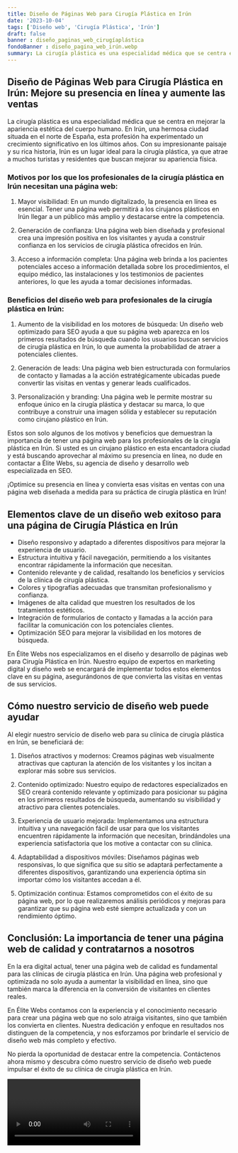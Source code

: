 ```yaml
---
title: Diseño de Páginas Web para Cirugía Plástica en Irún
date: '2023-10-04'
tags: ['Diseño web', 'Cirugía Plástica', 'Irún']
draft: false
banner : diseño_paginas_web_cirugíaplástica
fondoBanner : diseño_pagina_web_irún.webp
summary: La cirugía plástica es una especialidad médica que se centra en mejorar la apariencia estética del cuerpo humano. En Irún, una hermosa ciudad situada en el norte de España, esta profesión ha experimentado un crecimiento significativo en los últimos años. Con su impresionante paisaje y su rica historia, Irún es un lugar ideal para la cirugía plástica, ya que atrae a muchos turistas y residentes que buscan mejorar su apariencia física.
---
```


## Diseño de Páginas Web para Cirugía Plástica en Irún: Mejore su presencia en línea y aumente las ventas

La cirugía plástica es una especialidad médica que se centra en mejorar la apariencia estética del cuerpo humano. En Irún, una hermosa ciudad situada en el norte de España, esta profesión ha experimentado un crecimiento significativo en los últimos años. Con su impresionante paisaje y su rica historia, Irún es un lugar ideal para la cirugía plástica, ya que atrae a muchos turistas y residentes que buscan mejorar su apariencia física.

### Motivos por los que los profesionales de la cirugía plástica en Irún necesitan una página web:

1. Mayor visibilidad: En un mundo digitalizado, la presencia en línea es esencial. Tener una página web permitirá a los cirujanos plásticos en Irún llegar a un público más amplio y destacarse entre la competencia.

2. Generación de confianza: Una página web bien diseñada y profesional crea una impresión positiva en los visitantes y ayuda a construir confianza en los servicios de cirugía plástica ofrecidos en Irún.

3. Acceso a información completa: Una página web brinda a los pacientes potenciales acceso a información detallada sobre los procedimientos, el equipo médico, las instalaciones y los testimonios de pacientes anteriores, lo que les ayuda a tomar decisiones informadas.

### Beneficios del diseño web para profesionales de la cirugía plástica en Irún:

1. Aumento de la visibilidad en los motores de búsqueda: Un diseño web optimizado para SEO ayuda a que su página web aparezca en los primeros resultados de búsqueda cuando los usuarios buscan servicios de cirugía plástica en Irún, lo que aumenta la probabilidad de atraer a potenciales clientes.

2. Generación de leads: Una página web bien estructurada con formularios de contacto y llamadas a la acción estratégicamente ubicadas puede convertir las visitas en ventas y generar leads cualificados.

3. Personalización y branding: Una página web le permite mostrar su enfoque único en la cirugía plástica y destacar su marca, lo que contribuye a construir una imagen sólida y establecer su reputación como cirujano plástico en Irún.

Estos son solo algunos de los motivos y beneficios que demuestran la importancia de tener una página web para los profesionales de la cirugía plástica en Irún. Si usted es un cirujano plástico en esta encantadora ciudad y está buscando aprovechar al máximo su presencia en línea, no dude en contactar a Élite Webs, su agencia de diseño y desarrollo web especializada en SEO.

¡Optimice su presencia en línea y convierta esas visitas en ventas con una página web diseñada a medida para su práctica de cirugía plástica en Irún!

<GifSeo />

<Cta />

## Elementos clave de un diseño web exitoso para una página de Cirugía Plástica en Irún

- Diseño responsivo y adaptado a diferentes dispositivos para mejorar la experiencia de usuario.
- Estructura intuitiva y fácil navegación, permitiendo a los visitantes encontrar rápidamente la información que necesitan.
- Contenido relevante y de calidad, resaltando los beneficios y servicios de la clínica de cirugía plástica.
- Colores y tipografías adecuadas que transmitan profesionalismo y confianza.
- Imágenes de alta calidad que muestren los resultados de los tratamientos estéticos.
- Integración de formularios de contacto y llamadas a la acción para facilitar la comunicación con los potenciales clientes.
- Optimización SEO para mejorar la visibilidad en los motores de búsqueda.

En Élite Webs nos especializamos en el diseño y desarrollo de páginas web para Cirugía Plástica en Irún. Nuestro equipo de expertos en marketing digital y diseño web se encargará de implementar todos estos elementos clave en su página, asegurándonos de que convierta las visitas en ventas de sus servicios.

## Cómo nuestro servicio de diseño web puede ayudar

Al elegir nuestro servicio de diseño web para su clínica de cirugía plástica en Irún, se beneficiará de:

1. Diseños atractivos y modernos: Creamos páginas web visualmente atractivas que capturan la atención de los visitantes y los incitan a explorar más sobre sus servicios.

2. Contenido optimizado: Nuestro equipo de redactores especializados en SEO creará contenido relevante y optimizado para posicionar su página en los primeros resultados de búsqueda, aumentando su visibilidad y atractivo para clientes potenciales.

3. Experiencia de usuario mejorada: Implementamos una estructura intuitiva y una navegación fácil de usar para que los visitantes encuentren rápidamente la información que necesitan, brindándoles una experiencia satisfactoria que los motive a contactar con su clínica.

4. Adaptabilidad a dispositivos móviles: Diseñamos páginas web responsivas, lo que significa que su sitio se adaptará perfectamente a diferentes dispositivos, garantizando una experiencia óptima sin importar cómo los visitantes accedan a él.

5. Optimización continua: Estamos comprometidos con el éxito de su página web, por lo que realizaremos análisis periódicos y mejoras para garantizar que su página web esté siempre actualizada y con un rendimiento óptimo.

## Conclusión: La importancia de tener una página web de calidad y contratarnos a nosotros

En la era digital actual, tener una página web de calidad es fundamental para las clínicas de cirugía plástica en Irún. Una página web profesional y optimizada no solo ayuda a aumentar la visibilidad en línea, sino que también marca la diferencia en la conversión de visitantes en clientes reales.

En Élite Webs contamos con la experiencia y el conocimiento necesario para crear una página web que no solo atraiga visitantes, sino que también los convierta en clientes. Nuestra dedicación y enfoque en resultados nos distinguen de la competencia, y nos esforzamos por brindarle el servicio de diseño web más completo y efectivo.

No pierda la oportunidad de destacar entre la competencia. Contáctenos ahora mismo y descubra cómo nuestro servicio de diseño web puede impulsar el éxito de su clínica de cirugía plástica en Irún.

<Video />

<CtaBot job='Cirugía Plástica' city='Irún'/>

<Gmaps query='Irún+españa+maps' />
